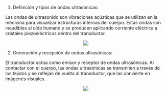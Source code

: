 1. Definición y tipos de ondas ultrasónicas: 

Las ondas de ultrasonido son vibraciones acústicas que se utilizan en la medicina para visualizar estructuras internas del cuerpo. Estas ondas son inaudibles al oído humano y se producen aplicando corriente eléctrica a cristales piezoeléctricos dentro del transductor.
 
  <p align="center"> <img src="https://upload.wikimedia.org/wikipedia/commons/thumb/5/5e/Sonar_Principle_ES.svg/384px-Sonar_Principle_ES.svg.png" /> </p> 

<p align="center"></p>

2. Generación y recepción de ondas ultrasónicas: 

El transductor actúa como emisor y receptor de ondas ultrasónicas. Al contactar con el cuerpo, las ondas ultrasónicas se transmiten a través de los tejidos y se reflejan de vuelta al transductor, que las convierte en imágenes visuales.

<div align="center">


<img src="https://encrypted-tbn0.gstatic.com/images?q=tbn:ANd9GcSN5WZG9okYYNVXuDM8Iy0pO00QOY84W3pqbcZR3yb23w&s" /> 

</div>
